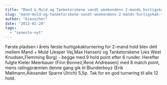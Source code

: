 ```yaml
---
title: "Mand & Muld og Tanketorskene vandt weekendens 2-mands hurtigskak turnering"
slug: "mand-muld-og-tanketorskene-vandt-weekendens-2-mands-hurtigskak-turnering"
author: "kimsecher"
date: "2013-02-24"
tags: 
  - "seneste-nyt"
---
```


Første pladsen i årets første hurtigskakturnering for 2-mand hold blev delt mellem Mand + Muld (Jesper Vej,Max Hansen) og Tanketorskene (Jes West Knudsen,Flemming Borg) - begge med 9 hold point efter 6 runder. Herefter fulgte Kieler Meerbauer (Finn Bonnez,René Andreasen) med 8 match point, mens ratingpræmien denne gang gik til Blunderboyz (Erik Møllmann,Alexander Sparre Ulrich) 5,5p. Tak for en god turnering til alle 12 hold.
